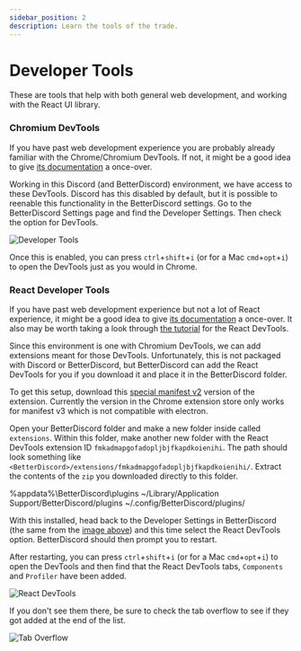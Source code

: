 ```yaml
---
sidebar_position: 2
description: Learn the tools of the trade.
---
```



# Developer Tools

These are tools that help with both general web development, and working with the React UI library. 

### Chromium DevTools

If you have past web development experience you are probably already familiar with the Chrome/Chromium DevTools. If not, it might be a good idea to give [its documentation](https://developer.chrome.com/docs/devtools/) a once-over.

Working in this Discord (and BetterDiscord) environment, we have access to these DevTools. Discord has this disabled by default, but it is possible to reenable this functionality in the BetterDiscord settings. Go to the BetterDiscord Settings page and find the Developer Settings. Then check the option for DevTools.

![Developer Tools](./img/developer_settings.png)

Once this is enabled, you can press `ctrl`+`shift`+`i` (or for a Mac `cmd`+`opt`+`i`) to open the DevTools just as you would in Chrome.

### React Developer Tools

If you have past web development experience but not a lot of React experience, it might be a good idea to give [its documentation](https://reactjs.org/tutorial/tutorial.html) a once-over. It also may be worth taking a look through [the tutorial](https://react-devtools-tutorial.vercel.app/) for the React DevTools.

Since this environment is one with Chromium DevTools, we can add extensions meant for those DevTools. Unfortunately, this is not packaged with Discord or BetterDiscord, but BetterDiscord can add the React DevTools for you if you download it and place it in the BetterDiscord folder.

To get this setup, download this [special manifest v2](https://github.com/mondaychen/react/raw/017f120369d80a21c0e122106bd7ca1faa48b8ee/packages/react-devtools-extensions/ReactDevTools.zip) version of the extension. Currently the version in the Chrome extension store only works for manifest v3 which is not compatible with electron.

Open your BetterDiscord folder and make a new folder inside called `extensions`. Within this folder, make another new folder with the React DevTools extension ID `fmkadmapgofadopljbjfkapdkoienihi`. The path should look something like `<BetterDiscord>/extensions/fmkadmapgofadopljbjfkapdkoienihi/`. Extract the contents of the `zip` you downloaded directly to this folder.

<Tabs className="code-tabs">
<TabItem value="windows"><CodeBlock language="bash">%appdata%\BetterDiscord\plugins</CodeBlock></TabItem>
<TabItem value="mac"><CodeBlock language="bash">~/Library/Application Support/BetterDiscord/plugins</CodeBlock></TabItem>
<TabItem value="linux"><CodeBlock language="bash">~/.config/BetterDiscord/plugins/</CodeBlock></TabItem>
</Tabs>

With this installed, head back to the Developer Settings in BetterDiscord (the same from the [image above](#chromium-devtools)) and this time select the React DevTools option. BetterDiscord should then prompt you to restart.

After restarting, you can press `ctrl`+`shift`+`i` (or for a Mac `cmd`+`opt`+`i`) to open the DevTools and then find that the React DevTools tabs, `Components` and `Profiler` have been added.

![React DevTools](./img/react_devtools.png)

If you don't see them there, be sure to check the tab overflow to see if they got added at the end of the list.

![Tab Overflow](./img/devtools_tab_overflow.png)


<!-- ## Development Environment

### IDE

### Build Tools -->